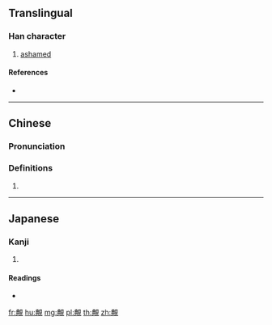 {{character info/new}}
{{also|觍}}
==Translingual==

===Han character===
{{Han char|rn=147|rad=見|as=08|sn=15|four=|canj=TCBUU}}

# [[ashamed]]

====References====
* {{Han ref|kx=1135.330|dkj=34892|dj=1602.130|hdz=63670.030|uh=89A5|ud=35237}}

----

==Chinese==
{{zh-forms|s=觍}}

===Pronunciation===
{{zh-pron
|m=tiǎn
|cat=
}}

===Definitions===
{{zh-hanzi}}

# {{rfdef|zh}}

----

==Japanese==

===Kanji===
{{ja-kanji|grade=|rs=見08}}

# {{defn|lang=ja|sort=見08}}

====Readings====
* {{ja-readings|on=[[てん]] (ten)|kun=[[はじる]] (hajiru)|nanori=}}

[[fr:覥]]
[[hu:覥]]
[[mg:覥]]
[[pl:覥]]
[[th:覥]]
[[zh:覥]]